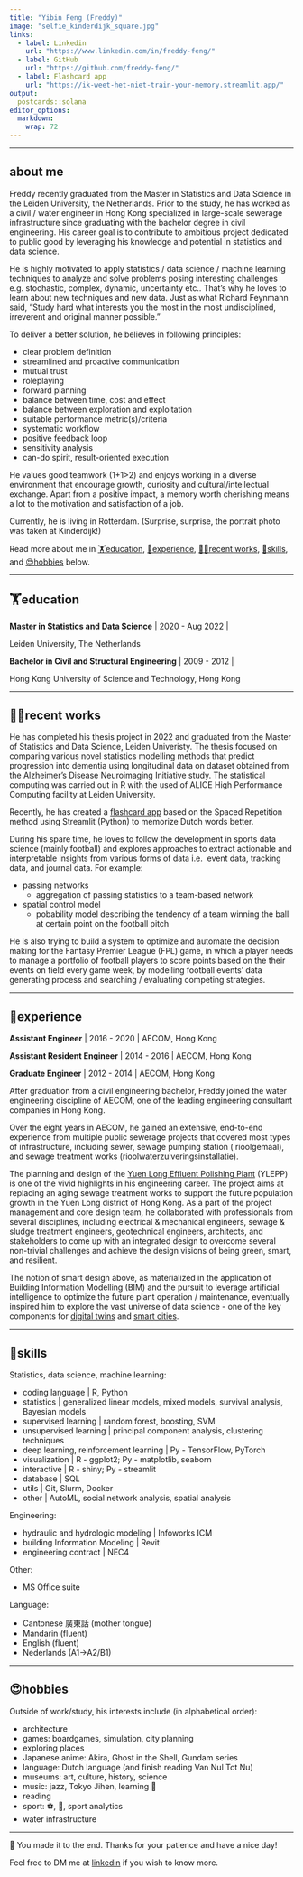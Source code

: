 ```yaml
---
title: "Yibin Feng (Freddy)"
image: "selfie_kinderdijk_square.jpg"
links:
  - label: Linkedin
    url: "https://www.linkedin.com/in/freddy-feng/"
  - label: GitHub
    url: "https://github.com/freddy-feng/"
  - label: Flashcard app
    url: "https://ik-weet-het-niet-train-your-memory.streamlit.app/"
output:
  postcards::solana
editor_options: 
  markdown: 
    wrap: 72
---
```


------------------------------------------------------------------------

## about me

<!-- **Civil engineering --\> Statistics & Data Science** -->

<!-- **Hong Kong --\> The Netherlands** -->

Freddy recently graduated from the Master in Statistics and Data Science 
in the Leiden University, the Netherlands. Prior to the study, he has 
worked as a civil / water engineer in Hong Kong specialized in large-scale 
sewerage infrastructure since graduating with the bachelor degree in civil 
engineering. His career goal is to contribute to ambitious project dedicated to
public good by leveraging his knowledge and potential in statistics 
and data science. <!-- public good = healthcare, climate change -->

He is highly motivated to apply statistics / data science / machine learning
techniques to analyze and solve problems posing interesting challenges
e.g. stochastic, complex, dynamic, uncertainty etc.. That's why he loves to 
learn about new techniques and new data. Just as what Richard Feynmann said, 
“Study hard what interests you the most in the most undisciplined, irreverent 
and original manner possible.”

To deliver a better solution, he believes in following principles:

-   clear problem definition
-   streamlined and proactive communication
-   mutual trust
-   roleplaying
-   forward planning
-   balance between time, cost and effect
-   balance between exploration and exploitation
-   suitable performance metric(s)/criteria
-   systematic workflow
-   positive feedback loop
-   sensitivity analysis
-   can-do spirit, result-oriented execution

He values good teamwork (1+1\>2) and enjoys working in a diverse environment 
that encourage growth, curiosity and cultural/intellectual exchange. Apart 
from a positive impact, a memory worth cherishing means a lot to the motivation 
and satisfaction of a job.

Currently, he is living in Rotterdam. (Surprise, surprise, the portrait
photo was taken at Kinderdijk!)

Read more about me in [🏋️education], [🧗experience], [👨‍🍳recent works],
[🧰skills], and [😍hobbies] below.

------------------------------------------------------------------------

## 🏋️education

**Master in Statistics and Data Science** \| 2020 - Aug 2022
\|

Leiden University, The Netherlands

**Bachelor in Civil and Structural Engineering** \| 2009 - 2012 \|

Hong Kong University of Science and Technology, Hong Kong

------------------------------------------------------------------------

## 👨‍🍳recent works

He has completed his thesis project in 2022 and graduated from the Master 
of Statistics and Data Science, Leiden Univeristy. The thesis focused on 
comparing various novel statistics modelling methods that predict progression 
into dementia using longitudinal data on dataset obtained from the 
Alzheimer's Disease Neuroimaging Initiative study. The statistical computing 
was carried out in R with the used of ALICE High Performance Computing 
facility at Leiden University.

Recently, he has created a [flashcard app](https://ik-weet-het-niet-train-your-memory.streamlit.app/) 
based on the Spaced Repetition method using Streamlit (Python) to 
memorize Dutch words better.

During his spare time, he loves to follow the development in sports 
data science (mainly football) and explores approaches to extract 
actionable and interpretable insights from various forms of data i.e. 
event data, tracking data, and journal data. For example:

-   passing networks
    - aggregation of passing statistics to a team-based network
-   spatial control model
    - pobability model describing the tendency 
of a team winning the ball at certain point on the football pitch

He is also trying to build a system to optimize and automate the
decision making for the Fantasy Premier League (FPL) game, in which a
player needs to manage a portfolio of football players to score points
based on the their events on field every game week, by modelling
football events' data generating process and searching / evaluating
competing strategies.

------------------------------------------------------------------------

## 🧗experience

**Assistant Engineer** \| 2016 - 2020 \| AECOM, Hong Kong

**Assistant Resident Engineer** \| 2014 - 2016 \| AECOM, Hong Kong

**Graduate Engineer** \| 2012 - 2014 \| AECOM, Hong Kong

After graduation from a civil engineering bachelor, Freddy joined the
water engineering discipline of AECOM, one of the leading engineering
consultant companies in Hong Kong.

Over the eight years in AECOM, he gained an extensive, end-to-end
experience from multiple public sewerage projects that covered most
types of infrastructure, including sewer, sewage pumping station (
rioolgemaal), and sewage treatment works (rioolwaterzuiveringsinstallatie).

The planning and design of the [Yuen Long Effluent Polishing
Plant](http://www.hkengineer.org.hk/issue/vol50-jan2022/cover_story/)
(YLEPP) is one of the vivid highlights in his engineering career. The
project aims at replacing an aging sewage treatment works to support the
future population growth in the Yuen Long district of Hong Kong. As a
part of the project management and core design team, he collaborated
with professionals from several disciplines, including electrical &
mechanical engineers, sewage & sludge treatment engineers, geotechnical
engineers, architects, and stakeholders to come up with an integrated
design to overcome several non-trivial challenges and achieve the design
visions of being green, smart, and resilient. <!-- Add some links -->
<!-- His contribution mainly includes -->
<!-- show them the sewage cycle -->

The notion of smart design above, as materialized in the application of
Building Information Modelling (BIM) and the pursuit to leverage
artificial intelligence to optimize the future plant operation /
maintenance, eventually inspired him to explore the vast universe of
data science - one of the key components for [digital
twins](https://en.wikipedia.org/wiki/Digital_twin#Urban_planning_and_the_construction_(built_environment)_industry)
and [smart cities](https://en.wikipedia.org/wiki/Smart_city).

------------------------------------------------------------------------

## 🧰skills

Statistics, data science, machine learning:

-   coding language \| R, Python
-   statistics \| generalized linear models, mixed models, survival
    analysis, Bayesian models
-   supervised learning \| random forest, boosting, SVM
-   unsupervised learning \| principal component analysis, clustering
    techniques
-   deep learning, reinforcement learning \| Py - TensorFlow, PyTorch
-   visualization \| R - ggplot2; Py - matplotlib, seaborn
-   interactive \| R - shiny; Py - streamlit
-   database \| SQL
-   utils \| Git, Slurm, Docker
-   other \| AutoML, social network analysis, spatial analysis

Engineering:

-   hydraulic and hydrologic modeling \| Infoworks ICM
-   building Information Modeling \| Revit
-   engineering contract \| NEC4

Other:

-   MS Office suite

Language:

-   Cantonese 廣東話 (mother tongue)
-   Mandarin (fluent)
-   English (fluent)
-   Nederlands (A1->A2/B1)

------------------------------------------------------------------------

## 😍hobbies

<!-- pleasure/satisfaction/curiosity -->

Outside of work/study, his interests include (in alphabetical order):

-   architecture
-   games: boardgames, simulation, city planning
-   exploring places
-   Japanese anime: Akira, Ghost in the Shell, Gundam series
-   language: Dutch language (and finish reading Van Nul Tot Nu)
-   museums: art, culture, history, science
-   music: jazz, Tokyo Jihen, learning 🎸
-   reading
-   sport: ⚽, 🚴, sport analytics
-   water infrastructure

------------------------------------------------------------------------

🎉 You made it to the end. Thanks for your patience and have a nice day!

Feel free to DM me at
[linkedin](%22https://www.linkedin.com/in/freddy-feng/%22) if you wish
to know more.
